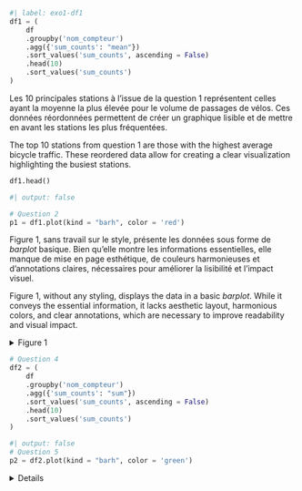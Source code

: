 ```python
#| label: exo1-df1
df1 = (
    df
    .groupby('nom_compteur')
    .agg({'sum_counts': "mean"})
    .sort_values('sum_counts', ascending = False)
    .head(10)
    .sort_values('sum_counts')
)
```

:::: {.content-visible when-profile="fr"}
Les 10 principales stations à l'issue de la question 1 représentent celles ayant la moyenne la plus élevée pour le volume de passages de vélos. Ces données réordonnées permettent de créer un graphique lisible et de mettre en avant les stations les plus fréquentées.
::::

:::: {.content-visible when-profile="en"}
The top 10 stations from question 1 are those with the highest average bicycle traffic. These reordered data allow for creating a clear visualization highlighting the busiest stations.
::::

```python
df1.head()
```


```python
#| output: false

# Question 2
p1 = df1.plot(kind = "barh", color = 'red')
```

:::: {.content-visible when-profile="fr"}
Figure 1, sans travail sur le style, présente les données sous forme de _barplot_ basique. Bien qu'elle montre les informations essentielles, elle manque de mise en page esthétique, de couleurs harmonieuses et d'annotations claires, nécessaires pour améliorer la lisibilité et l'impact visuel.
::::

:::: {.content-visible when-profile="en"}
Figure 1, without any styling, displays the data in a basic _barplot_. While it conveys the essential information, it lacks aesthetic layout, harmonious colors, and clear annotations, which are necessary to improve readability and visual impact.
::::


:::: {.cell .markdown}
<details>

<summary>
Figure 1
</summary>

```python
#| echo: false
p1.figure
```

</details>
::::

```python
# Question 4
df2 = (
    df
    .groupby('nom_compteur')
    .agg({'sum_counts': "sum"})
    .sort_values('sum_counts', ascending = False)
    .head(10)
    .sort_values('sum_counts')
)
```

```python
#| output: false
# Question 5
p2 = df2.plot(kind = "barh", color = 'green')
```

::::: {.cell .markdown}

<details>

:::: {.content-visible when-profile="fr"}

<summary>
Figure 2 sans travail sur le style:
</summary>

::::

:::: {.content-visible when-profile="en"}

<summary>
Figure 2 without styling:
</summary>

::::


```python
#| echo: false
p2.figure
```

</details>

:::::


